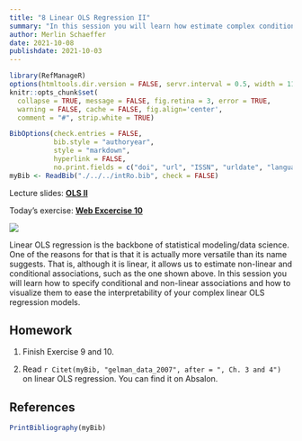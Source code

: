 ```yaml
---
title: "8 Linear OLS Regression II"
summary: "In this session you will learn how estimate complex conditional and non-linear OLS models and communicate their results visualizations of the model."
author: Merlin Schaeffer
date: 2021-10-08
publishdate: 2021-10-03
---
```


```r
library(RefManageR)
options(htmltools.dir.version = FALSE, servr.interval = 0.5, width = 115, digits = 2)
knitr::opts_chunk$set(
  collapse = TRUE, message = FALSE, fig.retina = 3, error = TRUE,
  warning = FALSE, cache = FALSE, fig.align='center',
  comment = "#", strip.white = TRUE)

BibOptions(check.entries = FALSE, 
           bib.style = "authoryear", 
           style = "markdown",
           hyperlink = FALSE,
           no.print.fields = c("doi", "url", "ISSN", "urldate", "language", "note", "isbn", "volume"))
myBib <- ReadBib("./../../intRo.bib", check = FALSE)
```

Lecture slides: [**OLS II**](/10-OLS-II/10-OLS-II.html)

Today's exercise: [**Web Excercise 10**](/exercises/exercise10.html)

![](/10-OLS-II/10-OLS-II_files/figure-html/unnamed-chunk-28-1.png)

Linear OLS regression is the backbone of statistical modeling/data science. One of the reasons for that is that it is actually more versatile than its name suggests. That is, although it is linear, it allows us to estimate non-linear and conditional associations, such as the one shown above. In this session you will learn how to specify conditional and non-linear associations and how to visualize them to ease the interpretability of your complex linear OLS regression models.

## Homework

1. Finish Exercise 9 and 10.

2. Read `r Citet(myBib, "gelman_data_2007", after = ", Ch. 3 and 4")` on linear OLS regression. You can find it on Absalon.

## References
```r
PrintBibliography(myBib)
```

